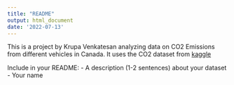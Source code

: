```yaml
---
title: "README"
output: html_document
date: '2022-07-13' 
---
```


This is a project by Krupa Venkatesan analyzing data on CO2 Emissions from different vehicles in Canada. It uses the CO2 dataset from
[kaggle](https://www.kaggle.com/datasets/debajyotipodder/co2-emission-by-vehicles?resource=download)














Include in your README:
- A description (1-2 sentences) about your dataset
- Your name 


